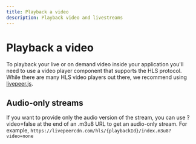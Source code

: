 ```yaml
---
title: Playback a video
description: Playback video and livestreams
---
```



# Playback a video

To playback your live or on demand video inside your application you'll need to
use a video player component that supports the HLS protocol. While there are
many HLS video players out there, we recommend using
[livepeer.js](https://livepeerjs.org).

## Audio-only streams

If you want to provide only the audio version of the stream, you can use
?video=false at the end of an .m3u8 URL to get an audio-only stream. For
example, `https://livepeercdn.com/hls/{playbackId}/index.m3u8?video=none`
